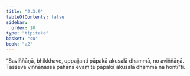 ```yaml
---
title: "2.3.9"
tableOfContents: false
sidebar:
  order: 10
type: "tipitaka"
basket: "su"
book: "a2"
---
```



<DynamicBreadcrumb />

<Division number="86" book="a2">

<Paragraph number="167" book="a2">
“Saviññāṇā, bhikkhave, uppajjanti pāpakā akusalā dhammā, no aviññāṇā. Tasseva viññāṇassa pahānā evaṃ te pāpakā akusalā dhammā na hontī”ti.
</Paragraph>
</Division>
